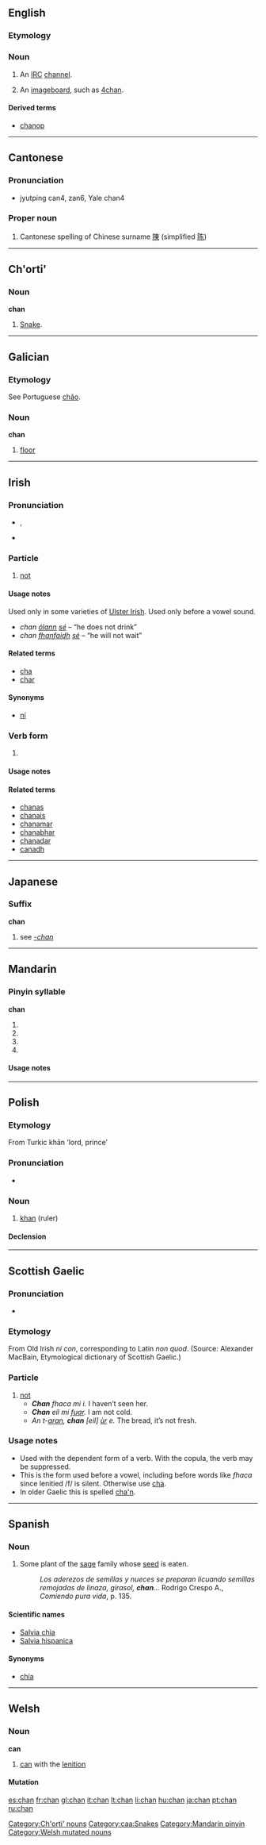 {{also|Appendix:Variations of "chan"}}
==English==

===Etymology===
{{term|channel}}

===Noun===
{{en-noun}}

# {{internet|informal}} An [[IRC]] [[channel]].
# {{internet|informal}} An [[imageboard]], such as [[w:4chan|4chan]].

====Derived terms====
* [[chanop]]

----

==Cantonese==

===Pronunciation===
* jyutping can4, zan6, Yale chan4

===Proper noun===
{{infl|yue|proper noun}}{{attention|zh|may need inflection template}}

# Cantonese spelling of Chinese surname [[陳]] (simplified [[陈]])

----

==Ch'orti'==

===Noun===
'''chan'''

# [[snake|Snake]].

[[Category:Ch'orti' nouns]]
[[Category:caa:Snakes]]

----

==Galician==

===Etymology===
See Portuguese [[chão]].

===Noun===
'''chan''' {{m}}

# [[floor]]

----

==Irish==

===Pronunciation===
* {{sense|particle}} {{IPA|lang=ga|[xan̪ˠ]}} {{qualifier|before ''a'', ''o'', ''u'', ''fha'', ''fho'', ''fhu''}}, {{IPAchar|[xanʲ]}} {{qualifier|before ''e'', ''i'', ''fhe'', ''fhi''}}
* {{sense|verb form}}  {{IPA|lang=ga|[xan̪ˠ]}}

===Particle===
{{infl|ga|particle|negative}}

# [[not]]

====Usage notes====
Used only in some varieties of [[w:Ulster Irish|Ulster Irish]]. Used only before a vowel sound.
* ''chan [[ólann]] [[sé]]'' – “he does not drink”
* ''chan [[fhanfaidh]] [[sé]]'' – “he will not wait”

====Related terms====
* [[cha#Irish|cha]] {{qualifier|used before a consonant}}
* [[char#Irish|char]] {{qualifier|used with the past tense}}

====Synonyms====
* [[ní#Irish|ní]] {{qualifier|used in Munster Irish, Connacht Irish, and some varieties of Ulster Irish}}

===Verb form===
{{infl|ga|verb form}}

# {{form of|past tense analytic|can|lang=Irish}}

====Usage notes====
{{ga analytic|past}}

====Related terms====
* [[chanas]] {{qualifier|1st person sing. synthetic, nonstandard}}
* [[chanais]] {{qualifier|2d person sing. synthetic, nonstandard}}
* [[chanamar]] {{qualifier|1st person pl. synthetic}}
* [[chanabhar]] {{qualifier|2d person pl. synthetic, nonstandard}}
* [[chanadar]] {{qualifier|3d person pl. synthetic, nonstandard}}
* [[canadh]] {{qualifier|autonomous}}

----

==Japanese==

===Suffix===
'''chan'''

# see ''[[-chan]]''

----

==Mandarin==

===Pinyin syllable===
'''chan'''

# {{nonstandard spelling of|chān|lang=cmn}}
# {{nonstandard spelling of|chán|lang=cmn}}
# {{nonstandard spelling of|chǎn|lang=cmn}}
# {{nonstandard spelling of|chàn|lang=cmn}}

====Usage notes====
{{zh-tone}}

[[Category:Mandarin pinyin]]

----

==Polish==

===Etymology===
From Turkic khān ‘lord, prince’

===Pronunciation===
* {{IPA|/xan̪/|lang=pl}}

===Noun===
{{pl-noun|m}}

# [[khan]] (ruler)

====Declension====
{{pl-decl-noun
|chan|chanowie
|chana|chanów
|chanowi|chanom
|chana|chanów
|chanem|chanami
|chanie|chanach
|chanie|chanowie
}}

----

==Scottish Gaelic==

===Pronunciation===
* {{IPA|lang=gd|[xanʲ]}}

===Etymology===
From Old Irish ''ní con'', corresponding to Latin ''non quod''. (Source: Alexander MacBain, Etymological dictionary of Scottish Gaelic.)

===Particle===
{{infl|gd|particle}}

# [[not]]
#* '''''Chan''' fhaca mi i.''  I haven’t seen her.
#* '''''Chan''' eil mi [[fuar]].''  I am not cold.
#* ''An t-[[aran]], '''chan''' [eil] [[ùr]] e.''  The bread, it’s not fresh.

===Usage notes===
* Used with the dependent form of a verb. With the copula, the verb may be suppressed.
* This is the form used before a vowel, including before words like ''fhaca'' since lenitied /f/ is silent. Otherwise use [[cha]].
* In older Gaelic this is spelled [[cha'n]].

----

==Spanish==

===Noun===
{{es-noun-m|pl=chanes}}

# Some plant of the [[sage]] family whose [[seed]] is eaten.
#: ''Los aderezos de semillas y nueces se preparan licuando semillas remojadas de linaza, girasol, '''chan'''...'' Rodrigo Crespo A., ''Comiendo pura vida'', p. 135.

====Scientific names====
* [[Salvia chia]]
* [[Salvia hispanica]]

====Synonyms====
* [[chía]] {{f}}

----

==Welsh==

===Noun===
'''can'''

# [[can]] with the [[lenition]]

====Mutation====
{{cy-mut-c|an}}

[[Category:Welsh mutated nouns]]

[[es:chan]]
[[fr:chan]]
[[gl:chan]]
[[it:chan]]
[[lt:chan]]
[[li:chan]]
[[hu:chan]]
[[ja:chan]]
[[pt:chan]]
[[ru:chan]]